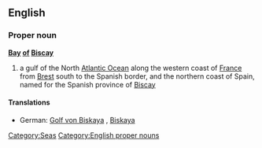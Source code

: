 ==English==
{{wikipedia}}

===Proper noun===
'''[[bay|Bay]] [[of]] [[Biscay]]'''

# a gulf of the North [[Atlantic Ocean]] along the western coast of [[France]] from [[Brest]] south to the Spanish border, and the northern coast of Spain, named for the Spanish province of [[Biscay]]

====Translations====
*German: [[Golf von Biskaya]] {{m}}, [[Biskaya]] {{f}}

[[Category:Seas]]
[[Category:English proper nouns]]